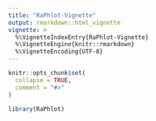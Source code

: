 ```yaml
---
title: "RaPhlot-Vignette"
output: rmarkdown::html_vignette
vignette: >
  %\VignetteIndexEntry{RaPhlot-Vignette}
  %\VignetteEngine{knitr::rmarkdown}
  %\VignetteEncoding{UTF-8}
---
```


```r
knitr::opts_chunk$set(
  collapse = TRUE,
  comment = "#>"
)
```

```r
library(RaPhlot)
```
